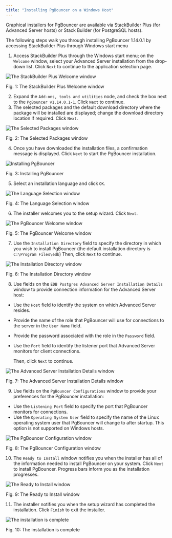 ```yaml
---
title: "Installing PgBouncer on a Windows Host"
---
```


<div id="using_the_graphical_installer" class="registered_link"></div>

Graphical installers for PgBouncer are available via StackBuilder Plus (for Advanced Server hosts) or Stack Builder (for PostgreSQL hosts).

The following steps walk you through installing PgBouncer 1.14.0.1 by accessing StackBuilder Plus through Windows start menu

1.  Access StackBuilder Plus through the Windows start menu; on the `Welcome` window, select your Advanced Server installation from the drop-down list. Click `Next` to continue to the application selection page.

![The StackBuilder Plus Welcome window](../images/sbp_welcome.png)

Fig. 1: The StackBuilder Plus Welcome window

2.  Expand the `Add-ons, tools and utilities` node, and check the box next to the `PgBouncer v1.14.0.1-1`. Click `Next` to continue.
3.  The selected packages and the default download directory where the package will be installed are displayed; change the download directory location if required. Click `Next`.

![The Selected Packages window](../images/sbp_selected_packages.png)

Fig. 2: The Selected Packages window

4.  Once you have downloaded the installation files, a confirmation message is displayed. Click `Next` to start the PgBouncer installation.

![Installing PgBouncer](../images/sbp_installation_complete.png)

Fig. 3: Installing PgBouncer

5.  Select an installation language and click `OK`.

![The Language Selection window](../images/sbp_language_selection.png)

Fig. 4: The Language Selection window

6.  The installer welcomes you to the setup wizard. Click `Next`.

![The PgBouncer Welcome window](../images/pgbouncer_welcome.png)

Fig. 5: The PgBouncer Welcome window

7.  Use the `Installation Directory` field to specify the directory in which you wish to install PgBouncer (the default installation directory is `C:\Program Files\edb`) Then, click `Next` to continue.

![The Installation Directory window](../images/sb_installation_directory.png)

Fig. 6: The Installation Directory window

8.  Use fields on the `EDB Postgres Advanced Server Installation Details` window to provide connection information for the Advanced Server host:

-   Use the `Host` field to identify the system on which Advanced Server resides.
-   Provide the name of the role that PgBouncer will use for connections to the server in the `User Name` field.
-   Provide the password associated with the role in the `Password` field.
-   Use the `Port` field to identify the listener port that Advanced Server monitors for client connections.

    Then, click `Next` to continue.

![The Advanced Server Installation Details window](../images/pg_advanced_server_details.png)

Fig. 7: The Advanced Server Installation Details window

9.  Use fields on the `PgBouncer Configurations` window to provide your preferences for the PgBouncer installation:

-   Use the `Listening Port` field to specify the port that PgBouncer monitors for connections.
-   Use the `Operating System User` field to specify the name of the Linux operating system user that PgBouncer will change to after startup. This option is not supported on Windows hosts.

![The PgBouncer Configuration window](../images/pgbouncer_configuration_window.png)

Fig. 8: The PgBouncer Configuration window

10. The `Ready to Install` window notifies you when the installer has all of the information needed to install PgBouncer on your system. Click `Next` to install PgBouncer. Progress bars inform you as the installation progresses.

![The Ready to Install window](../images/ready_to_install.png)

Fig. 9: The Ready to Install window

11. The installer notifies you when the setup wizard has completed the installation. Click `Finish` to exit the installer.

![The installation is complete](../images/pgbouncer_installation_complete.png)

Fig. 10: The installation is complete
